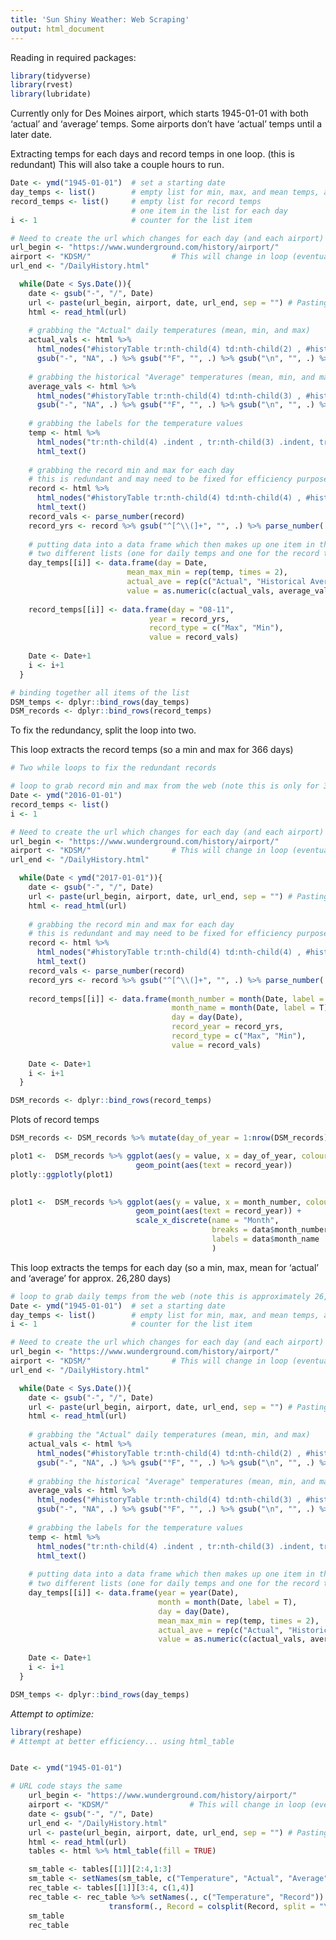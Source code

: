 ```yaml
---
title: 'Sun Shiny Weather: Web Scraping'
output: html_document
---
```


Reading in required packages:
```r
library(tidyverse)
library(rvest)
library(lubridate)
```

Currently only for Des Moines airport, which starts 1945-01-01 with both 'actual' and 'average' temps.
Some airports don't have 'actual' temps until a later date. 

Extracting temps for each days and record temps in one loop. (this is redundant) This will also take a couple hours to run. 
```r
Date <- ymd("1945-01-01")  # set a starting date
day_temps <- list()        # empty list for min, max, and mean temps, actual and historical averages
record_temps <- list()     # empty list for record temps
                           # one item in the list for each day
i <- 1                     # counter for the list item

# Need to create the url which changes for each day (and each airport)
url_begin <- "https://www.wunderground.com/history/airport/" 
airport <- "KDSM/"                  # This will change in loop (eventually)
url_end <- "/DailyHistory.html"

  while(Date < Sys.Date()){
    date <- gsub("-", "/", Date)      
    url <- paste(url_begin, airport, date, url_end, sep = "") # Pasting together parts of url
    html <- read_html(url)
    
    # grabbing the "Actual" daily temperatures (mean, min, and max)
    actual_vals <- html %>% 
      html_nodes("#historyTable tr:nth-child(4) td:nth-child(2) , #historyTable tr:nth-child(3) td:nth-child(2), #historyTable tr:nth-child(2) td:nth-child(2)") %>% html_text %>% 
      gsub("-", "NA", .) %>% gsub("°F", "", .) %>% gsub("\n", "", .) %>% gsub("[[:blank:]]", "", .)
    
    # grabbing the historical "Average" temperatures (mean, min, and max)
    average_vals <- html %>% 
      html_nodes("#historyTable tr:nth-child(4) td:nth-child(3) , #historyTable tr:nth-child(3) :nth-child(3), #historyTable tr:nth-child(2) td:nth-child(3)") %>% html_text %>% 
      gsub("-", "NA", .) %>% gsub("°F", "", .) %>% gsub("\n", "", .) %>% gsub("[[:blank:]]", "", .)
    
    # grabbing the labels for the temperature values
    temp <- html %>% 
      html_nodes("tr:nth-child(4) .indent , tr:nth-child(3) .indent, tr:nth-child(2) .indent") %>% 
      html_text()
    
    # grabbing the record min and max for each day
    # this is redundant and may need to be fixed for efficiency purposes
    record <- html %>% 
      html_nodes("#historyTable tr:nth-child(4) td:nth-child(4) , #historyTable tr:nth-child(3) td:nth-child(4)") %>%
      html_text()
    record_vals <- parse_number(record)
    record_yrs <- record %>% gsub("^[^\\(]+", "", .) %>% parse_number(.)
    
    # putting data into a data frame which then makes up one item in the master list
    # two different lists (one for daily temps and one for the record temps)
    day_temps[[i]] <- data.frame(day = Date,
                          mean_max_min = rep(temp, times = 2),
                          actual_ave = rep(c("Actual", "Historical Average"), each = 3),
                          value = as.numeric(c(actual_vals, average_vals)))
    
    record_temps[[i]] <- data.frame(day = "08-11",
                               year = record_yrs,
                               record_type = c("Max", "Min"),
                               value = record_vals)
    
    Date <- Date+1
    i <- i+1
  }

# binding together all items of the list
DSM_temps <- dplyr::bind_rows(day_temps)
DSM_records <- dplyr::bind_rows(record_temps)
```

To fix the redundancy, split the loop into two. 

This loop extracts the record temps (so a min and max for 366 days)
```r
# Two while loops to fix the redundant records

# loop to grab record min and max from the web (note this is only for 366 days)
Date <- ymd("2016-01-01")
record_temps <- list() 
i <- 1

# Need to create the url which changes for each day (and each airport)
url_begin <- "https://www.wunderground.com/history/airport/" 
airport <- "KDSM/"                  # This will change in loop (eventually)
url_end <- "/DailyHistory.html"

  while(Date < ymd("2017-01-01")){
    date <- gsub("-", "/", Date)      
    url <- paste(url_begin, airport, date, url_end, sep = "") # Pasting together parts of url
    html <- read_html(url)
    
    # grabbing the record min and max for each day
    # this is redundant and may need to be fixed for efficiency purposes
    record <- html %>% 
      html_nodes("#historyTable tr:nth-child(4) td:nth-child(4) , #historyTable tr:nth-child(3) td:nth-child(4)") %>%
      html_text()
    record_vals <- parse_number(record)
    record_yrs <- record %>% gsub("^[^\\(]+", "", .) %>% parse_number(.)
    
    record_temps[[i]] <- data.frame(month_number = month(Date, label = F),
                                    month_name = month(Date, label = T),
                                    day = day(Date),
                                    record_year = record_yrs,
                                    record_type = c("Max", "Min"),
                                    value = record_vals)
    
    Date <- Date+1
    i <- i+1
  }

DSM_records <- dplyr::bind_rows(record_temps)

```

Plots of record temps
```r
DSM_records <- DSM_records %>% mutate(day_of_year = 1:nrow(DSM_records), date = as.Date(paste(month_name, day, sep = "-"), format = "%b-%d"))

plot1 <-  DSM_records %>% ggplot(aes(y = value, x = day_of_year, colour = record_type)) +
                            geom_point(aes(text = record_year))
plotly::ggplotly(plot1)
                            

plot1 <-  DSM_records %>% ggplot(aes(y = value, x = month_number, colour = record_type)) + 
                            geom_point(aes(text = record_year)) +
                            scale_x_discrete(name = "Month", 
                                             breaks = data$month_number,
                                             labels = data$month_name
                                             )


```

This loop extracts the temps for each day (so a min, max, mean for 'actual' and 'average' for approx. 26,280 days)
```r
# loop to grab daily temps from the web (note this is approximately 26,000 days for DSM)
Date <- ymd("1945-01-01")  # set a starting date
day_temps <- list()        # empty list for min, max, and mean temps, actual and historical averages
i <- 1                     # counter for the list item

# Need to create the url which changes for each day (and each airport)
url_begin <- "https://www.wunderground.com/history/airport/" 
airport <- "KDSM/"                  # This will change in loop (eventually)
url_end <- "/DailyHistory.html"

  while(Date < Sys.Date()){
    date <- gsub("-", "/", Date)      
    url <- paste(url_begin, airport, date, url_end, sep = "") # Pasting together parts of url
    html <- read_html(url)
    
    # grabbing the "Actual" daily temperatures (mean, min, and max)
    actual_vals <- html %>% 
      html_nodes("#historyTable tr:nth-child(4) td:nth-child(2) , #historyTable tr:nth-child(3) td:nth-child(2), #historyTable tr:nth-child(2) td:nth-child(2)") %>% html_text %>% 
      gsub("-", "NA", .) %>% gsub("°F", "", .) %>% gsub("\n", "", .) %>% gsub("[[:blank:]]", "", .)
    
    # grabbing the historical "Average" temperatures (mean, min, and max)
    average_vals <- html %>% 
      html_nodes("#historyTable tr:nth-child(4) td:nth-child(3) , #historyTable tr:nth-child(3) :nth-child(3), #historyTable tr:nth-child(2) td:nth-child(3)") %>% html_text %>% 
      gsub("-", "NA", .) %>% gsub("°F", "", .) %>% gsub("\n", "", .) %>% gsub("[[:blank:]]", "", .)
    
    # grabbing the labels for the temperature values
    temp <- html %>% 
      html_nodes("tr:nth-child(4) .indent , tr:nth-child(3) .indent, tr:nth-child(2) .indent") %>% 
      html_text()
    
    # putting data into a data frame which then makes up one item in the master list
    # two different lists (one for daily temps and one for the record temps)
    day_temps[[i]] <- data.frame(year = year(Date), 
                                 month = month(Date, label = T),
                                 day = day(Date),
                                 mean_max_min = rep(temp, times = 2),
                                 actual_ave = rep(c("Actual", "Historical Average"), each = 3),
                                 value = as.numeric(c(actual_vals, average_vals)))
    
    Date <- Date+1
    i <- i+1
  }

DSM_temps <- dplyr::bind_rows(day_temps)

```


*Attempt to optimize:* 
```r
library(reshape)
# Attempt at better efficiency... using html_table


Date <- ymd("1945-01-01") 

# URL code stays the same
    url_begin <- "https://www.wunderground.com/history/airport/" 
    airport <- "KDSM/"                  # This will change in loop (eventually)
    date <- gsub("-", "/", Date)      
    url_end <- "/DailyHistory.html"
    url <- paste(url_begin, airport, date, url_end, sep = "") # Pasting together parts of url
    html <- read_html(url)
    tables <- html %>% html_table(fill = TRUE)

    sm_table <- tables[[1]][2:4,1:3]
    sm_table <- setNames(sm_table, c("Temperature", "Actual", "Average"))
    rec_table <- tables[[1]][3:4, c(1,4)] 
    rec_table <- rec_table %>% setNames(., c("Temperature", "Record")) %>%
                      transform(., Record = colsplit(Record, split = "\\\n", names = c('temp', 'year')))
    sm_table
    rec_table

```

